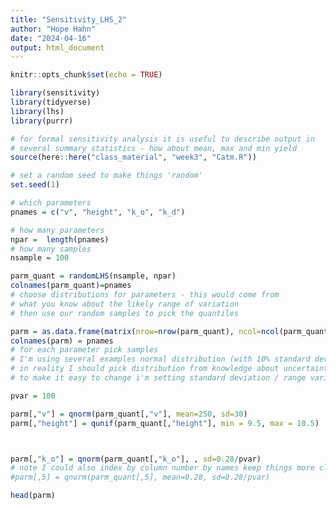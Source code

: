 ```yaml
---
title: "Sensitivity_LHS_2"
author: "Hope Hahn"
date: "2024-04-16"
output: html_document
---
```


```r
knitr::opts_chunk$set(echo = TRUE)

library(sensitivity)
library(tidyverse)
library(lhs)
library(purrr)
```

```r
# for formal sensitivity analysis it is useful to describe output in
# several summary statistics - how about mean, max and min yield
source(here::here("class_material", "week3", "Catm.R"))

# set a random seed to make things 'random'
set.seed(1)

# which parameters
pnames = c("v", "height", "k_o", "k_d")

# how many parameters
npar =  length(pnames)
# how many samples
nsample = 100

parm_quant = randomLHS(nsample, npar)
colnames(parm_quant)=pnames
# choose distributions for parameters - this would come from
# what you know about the likely range of variation
# then use our random samples to pick the quantiles

parm = as.data.frame(matrix(nrow=nrow(parm_quant), ncol=ncol(parm_quant)))
colnames(parm) = pnames
# for each parameter pick samples 
# I'm using several examples normal distribution (with 10% standard deviation) and uniform with +- 10%
# in reality I should pick distribution from knowledge about uncertainty in parameters
# to make it easy to change i'm setting standard deviation / range variation to a variable

pvar = 100

parm[,"v"] = qnorm(parm_quant[,"v"], mean=250, sd=30)
parm[,"height"] = qunif(parm_quant[,"height"], min = 9.5, max = 10.5)



parm[,"k_o"] = qnorm(parm_quant[,"k_o"], , sd=0.28/pvar)
# note I could also index by column number by names keep things more clear, fewer mistakes
#parm[,5] = qnorm(parm_quant[,5], mean=0.28, sd=0.28/pvar)

head(parm)

```

